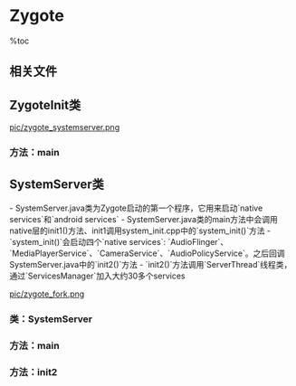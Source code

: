 = Zygote =

%toc

== 相关文件 ==
{{{class="brush:text"
// 实现init1()方法
frameworks/base/services/jni/com_android_server_SystemServer.cpp                     
// zygote fork 的第一个程序，用来加载各种服务
frameworks/base/services/java/com/android/server/SystemServer.java
//
frameworks/base/cmds/system_server/system_main.cpp
// 实现system_init()方法
frameworks/base/cmds/system_server/library/system_init.cpp 
// Zygote启动类
frameworks/base/core/java/com/android/internal/os/ZygoteInit.java
}}}

== ZygoteInit类 ==
[[pic/zygote_systemserver.png]]

=== 方法：main ===
{{{class="brush:java"
public static void main(String argv[]) {
    try {
        // Start profiling the zygote initialization.
        SamplingProfilerIntegration.start();

        // 通过哦socket监听其他应用的启动
        registerZygoteSocket();
        // 加载所有的class类
        preloadClasses();
        // 加载所有资源
        preloadResources();

        if (SamplingProfilerIntegration.isEnabled()) {
            SamplingProfiler sp = SamplingProfiler.getInstance();
            sp.pause();
            SamplingProfilerIntegration.writeZygoteSnapshot();
            sp.shutDown();
        }

        // Do an initial gc to clean up after startup
        gc();

        // 开启SystemServer
        if (argv[1].equals("true")) {
            startSystemServer();
        } else if (!argv[1].equals("false")) {
            throw new RuntimeException(argv[0] + USAGE_STRING);
        }

        Log.i(TAG, "Accepting command socket connections");

        if (ZYGOTE_FORK_MODE) {
            // 所有android应用都是从fork mode启动
            runForkMode();
        } else {
            runSelectLoopMode();
        }

        // 关闭监听端口
        closeServerSocket();
    }
    ......
}
}}}

== SystemServer类 ==
- SystemServer.java类为Zygote启动的第一个程序，它用来启动`native services`和`android services`
- SystemServer.java类的main方法中会调用native层的init1()方法、init1调用system_init.cpp中的`system_init()`方法
- `system_init()`会启动四个`native services`: `AudioFlinger`、`MediaPlayerService`、`CameraService`、`AudioPolicyService`。之后回调SystemServer.java中的`init2()`方法
- `init2()`方法调用`ServerThread`线程类，通过`ServicesManager`加入大约30多个services

[[pic/zygote_fork.png]]

=== 类：SystemServer ===
{{{class="brush:java"
public class SystemServer
{
    private static final String TAG = "SystemServer";

    ......
    
    /**
     * This method is called from Zygote to initialize the system. This will cause the native
     * services (SurfaceFlinger, AudioFlinger, etc..) to be started. After that it will call back
     * up into init2() to start the Android services.
     */
    native public static void init1(String[] args);
}
}}}

=== 方法：main ===
{{{class="brush:java"
// 应用的主入口方法
public static void main(String[] args) {
    ...... 

    // The system server has to run all of the time, so it needs to be
    // as efficient as possible with its memory usage.
    VMRuntime.getRuntime().setTargetHeapUtilization(0.8f);
    
    System.loadLibrary("android_servers");
    // init1为JNI的映射表名称
    init1(args);
}
}}}

=== 方法：init2 ===
{{{class="brush:java"
// 加入java层的services服务
public static final void init2() {
    Slog.i(TAG, "Entered the Android system server!");
    Thread thr = new ServerThread();
    thr.setName("android.server.ServerThread");
    thr.start();
}
}}}

